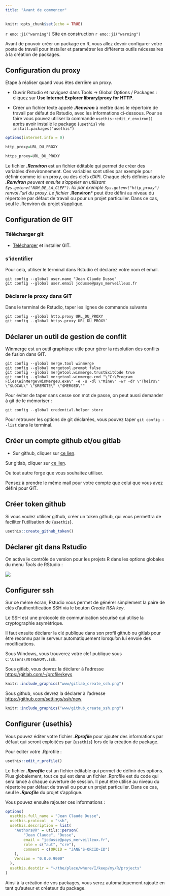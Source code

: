 ```yaml
---
title: "Avant de commencer"
---
```


```r
knitr::opts_chunk$set(echo = TRUE)
```

`r emo::ji("warning")` Site en construction `r emo::ji("warning")`


Avant de pouvoir créer un package en R, vous allez devoir configurer votre poste de travail pour installer et paramétrer les différents outils nécessaires à la création de packages.

## Configuration du proxy

Etape à réaliser quand vous êtes derrière un proxy.

- Ouvrir Rstudio et naviguez dans Tools -> Global Options / Packages : cliquez sur **Use Internet Explorer library/proxy for HTTP**.

- Créer un fichier texte appelé ***.Renviron*** à mettre dans le répertoire de travail par défaut de Rstudio, avec les informations ci-dessous. Pour se faire vous pouvez utiliser la commande `usethis::edit_r_environ()` après avoir installé le package {`usethis`} via `install.packages("usethis")`



```r
options(internet.info = 0)

http_proxy=URL_DU_PROXY

https_proxy=URL_DU_PROXY

```

<aside>
Le fichier ***.Renviron*** est un fichier éditable qui permet de créer des variables d'environnement. Ces variables sont utiles par exemple pour définir comme ici un proxy, ou des clefs d'API. Chaque clefs définies dans le ***.Renviron** peuvent ensuite s'appeler en utilisant `Sys.getenv("NOM_DE_LA_CLEF")`. Ici par exemple `Sys.getenv("http_proxy")` renvoi l'url du proxy.
Le fichier ***.Renviron*** peut être défini au niveau du répertoire par défaut de travail ou pour un projet particulier. Dans ce cas, seul le .Renviron du projet s'applique.
</aside>

## Configuration de GIT


### Télécharger git

- [Télécharger](https://git-scm.com/downloads) et installer GIT.

### s'identifier

Pour cela, utiliser le terminal dans Rstudio et déclarez votre nom et email.

```
git config --global user.name "Jean Claude Dusse"
git config --global user.email jcdusse@pays_merveilleux.fr
```

### Déclarer le proxy dans GIT

Dans le terminal de Rstudio, taper les lignes de commande suivante

```   
git config --global http.proxy URL_DU_PROXY
git config --global https.proxy URL_DU_PROXY`
```

## Déclarer un outil de gestion de conflit

[Winmerge](https://winmerge.org/?lang=fr) est un outil graphique utile pour gérer la résolution des conflits de fusion dans GIT.

```
git config --global merge.tool winmerge
git config --global mergetool.prompt false
git config --global mergetool.winmerge.trustExitCode true
git config --global mergetool.winmerge.cmd "\"C:\Program Files\WinMerge\WinMergeU.exe\" -e -u -dl \"Mine\" -wr -dr \"Theirs\" \"$LOCAL\" \"$REMOTE\" \"$MERGED\""
```

Pour éviter de taper sans cesse son mot de passe, on peut aussi demander à git de le mémoriser :

```
git config --global credential.helper store
```

Pour retrouver les options de git déclarées, vous pouvez taper `git config --list` dans le terminal.


## Créer un compte github et/ou gitlab

- Sur github, cliquer sur [ce lien](https://github.com/join?ref_cta=Sign+up&ref_loc=header+logged+out&ref_page=%2F&source=header-home).

Sur gitlab, cliquer sur [ce lien](https://gitlab.com/users/sign_up?test=capabilities).

Ou tout autre forge que vous souhaitez utiliser.

Pensez à prendre le même mail pour votre compte que celui que vous avez défini pour GIT.

## Créer token github

Si vous voulez utiliser github, créer un token github, qui vous permettra de faciliter l'utilisation de {`usethis`}.

```r
usethis::create_github_token()
```

## Déclarer git dans Rstudio

On active le contrôle de version pour les projets R dans les options globales du menu *Tools* de RStudio :

![](www/rsutdio-config-git.png)


## Configurer ssh


Sur ce même écran, Rstudio vous permet de générer simplement la paire de clés d’authentification SSH via le bouton *Create RSA key*. 

<aside>
Le SSH est une  protocole de communication sécurisé qui utilise la cryptographie asymétrique.
</aside>

Il faut ensuite déclarer la clé publique dans son profil github ou gitlab pour être reconnu par le serveur automatiquement lorsqu’on lui envoie des modifications.

Sous Windows, vous trouverez votre clef publique sous `C:\Users\VOTRENOM\.ssh`.

Sous gitlab, vous devrez la déclarer à l'adresse [https://gitlab.com/-/profile/keys](https://gitlab.com/-/profile/keys)


```r
knitr::include_graphics("www/gitlab_create_ssh.png")
```


Sous github, vous devrez la déclarer à l'adresse [https://github.com/settings/ssh/new](https://github.com/settings/ssh/new)


```r
knitr::include_graphics("www/github_create_ssh.png")
```

## Configurer {usethis}

Vous pouvez éditer votre fichier ***.Rprofile*** pour ajouter des informations par défaut qui seront exploitées par {`usethis`} lors de la création de package.

Pour éditer votre .Rprofile : 

```r
usethis::edit_r_profile()
```

<aside>
Le fichier ***.Rprofile*** est un fichier éditable qui permet de définir des options. Plus globalement, tout ce qui est dans un fichier .Rprofile est du code qui sera lancé à chaque ouverture de session. Il peut être utilisé au niveau du répertoire par défaut de travail ou pour un projet particulier. Dans ce cas, seul le ***.Rprofile*** du projet s'applique.
</aside>

Vous pouvez ensuite rajouter ces informations : 

```r
options(
  usethis.full_name = "Jean Claude Dusse",
  usethis.protocol  = "ssh",
  usethis.description = list(
    "Authors@R" = utils::person(
        "Jean Claude", "Dusse",
        email = "jcdusse@pays_merveilleux.fr",
        role = c("aut", "cre"),
        comment = c(ORCID = "JANE'S-ORCID-ID")
    ),
    Version = "0.0.0.9000"
  ),
  usethis.destdir = "~/the/place/where/I/keep/my/R/projects"
)

```

Ainsi à la création de vos packages, vous serez automatiquement rajouté en tant qu'auteur et créateur du package.

